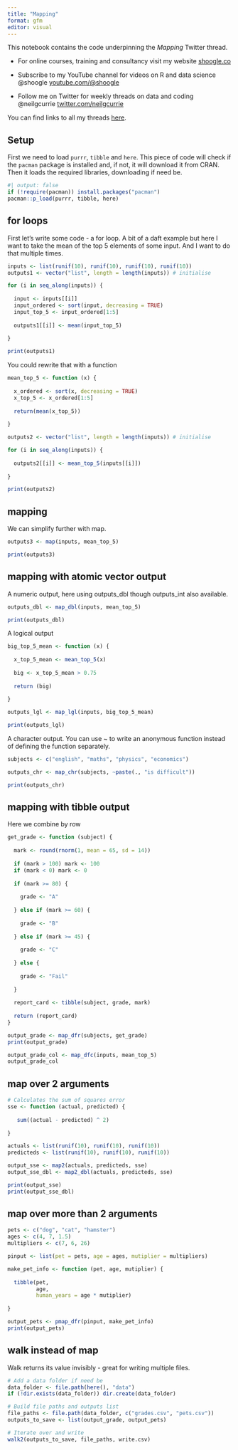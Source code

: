 ```yaml
---
title: "Mapping"
format: gfm
editor: visual
---
```


This notebook contains the code underpinning the *Mapping* Twitter thread.

-   For online courses, training and consultancy visit my website [shoogle.co](shoogle.co)

-   Subscribe to my YouTube channel for videos on R and data science @shoogle [youtube.com/\@shoogle](www.youtube.com/@shoogle)

-   Follow me on Twitter for weekly threads on data and coding @neilgcurrie [twitter.com/neilgcurrie](www.twitter.com/neilgcurrie)

You can find links to all my threads [here](https://github.com/neilcuz/threads).

## Setup

First we need to load `purrr`, `tibble` and `here`. This piece of code will check if the `pacman` package is installed and, if not, it will download it from CRAN. Then it loads the required libraries, downloading if need be.

```r
#| output: false
if (!require(pacman)) install.packages("pacman")
pacman::p_load(purrr, tibble, here)
```

## for loops

First let's write some code - a for loop. A bit of a daft example but here I want to take the mean of the top 5 elements of some input. And I want to do that multiple times.

```r
inputs <- list(runif(10), runif(10), runif(10), runif(10))
outputs1 <- vector("list", length = length(inputs)) # initialise

for (i in seq_along(inputs)) {
  
  input <- inputs[[i]]
  input_ordered <- sort(input, decreasing = TRUE)
  input_top_5 <- input_ordered[1:5]
  
  outputs1[[i]] <- mean(input_top_5)
  
}

print(outputs1)
```

You could rewrite that with a function

```r
mean_top_5 <- function (x) {
  
  x_ordered <- sort(x, decreasing = TRUE)
  x_top_5 <- x_ordered[1:5]
  
  return(mean(x_top_5))
  
}

outputs2 <- vector("list", length = length(inputs)) # initialise

for (i in seq_along(inputs)) {
  
  outputs2[[i]] <- mean_top_5(inputs[[i]])
  
}

print(outputs2)
```

## mapping

We can simplify further with map.

```r
outputs3 <- map(inputs, mean_top_5)

print(outputs3)
```

## mapping with atomic vector output

A numeric output, here using outputs_dbl though outputs_int also available.

```r
outputs_dbl <- map_dbl(inputs, mean_top_5)

print(outputs_dbl)
```

A logical output

```r
big_top_5_mean <- function (x) {
  
  x_top_5_mean <- mean_top_5(x)
  
  big <- x_top_5_mean > 0.75
  
  return (big)
  
}

outputs_lgl <- map_lgl(inputs, big_top_5_mean)

print(outputs_lgl)
```

A character output. You can use \~ to write an anonymous function instead of defining the function separately.

```r
subjects <- c("english", "maths", "physics", "economics")

outputs_chr <- map_chr(subjects, ~paste(., "is difficult"))

print(outputs_chr)
```

## mapping with tibble output

Here we combine by row

```r
get_grade <- function (subject) {
  
  mark <- round(rnorm(1, mean = 65, sd = 14))
  
  if (mark > 100) mark <- 100
  if (mark < 0) mark <- 0
  
  if (mark >= 80) {
    
    grade <- "A"
    
  } else if (mark >= 60) {
    
    grade <- "B"
    
  } else if (mark >= 45) {
    
    grade <- "C"
    
  } else {
    
    grade <- "Fail"
    
  }
  
  report_card <- tibble(subject, grade, mark)
  
  return (report_card)
}

output_grade <- map_dfr(subjects, get_grade)
print(output_grade)
```

```r
output_grade_col <- map_dfc(inputs, mean_top_5)
output_grade_col
```

## map over 2 arguments

```r
# Calculates the sum of squares error
sse <- function (actual, predicted) {
  
   sum((actual - predicted) ^ 2)
  
}

actuals <- list(runif(10), runif(10), runif(10))
predicteds <- list(runif(10), runif(10), runif(10))

output_sse <- map2(actuals, predicteds, sse)
output_sse_dbl <- map2_dbl(actuals, predicteds, sse)

print(output_sse)
print(output_sse_dbl)
```

## map over more than 2 arguments

```r
pets <- c("dog", "cat", "hamster")
ages <- c(4, 7, 1.5)
multipliers <- c(7, 6, 26)

pinput <- list(pet = pets, age = ages, mutiplier = multipliers)

make_pet_info <- function (pet, age, mutiplier) {
  
  tibble(pet,
         age,
         human_years = age * mutiplier)
  
}

output_pets <- pmap_dfr(pinput, make_pet_info)
print(output_pets)
```

## walk instead of map

Walk returns its value invisibly - great for writing multiple files.

```r
# Add a data folder if need be
data_folder <- file.path(here(), "data")
if (!dir.exists(data_folder)) dir.create(data_folder)

# Build file paths and outputs list
file_paths <- file.path(data_folder, c("grades.csv", "pets.csv"))
outputs_to_save <- list(output_grade, output_pets)

# Iterate over and write
walk2(outputs_to_save, file_paths, write.csv)
```
